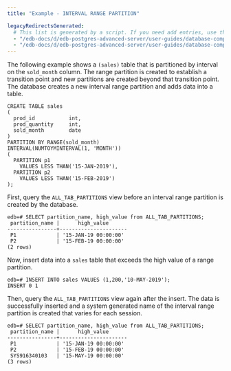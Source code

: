 ```yaml
---
title: "Example - INTERVAL RANGE PARTITION"

legacyRedirectsGenerated:
  # This list is generated by a script. If you need add entries, use the `legacyRedirects` key.
  - "/edb-docs/d/edb-postgres-advanced-server/user-guides/database-compatibility-table-partitioning-guide/13/example_interval_range_partition.html"
  - "/edb-docs/d/edb-postgres-advanced-server/user-guides/database-compatibility-table-partitioning-guide/latest/example_interval_range_partition.html"
---
```


<div id="example_interval_range_partition" class="registered_link"></div>

The following example shows a `(sales)` table that is partitioned by interval on the `sold_month` column. The range partition is created to establish a transition point and new partitions are created beyond that transition point. The database creates a new interval range partition and adds data into a table.

```text
CREATE TABLE sales
(
  prod_id           int,
  prod_quantity     int,
  sold_month        date
)
PARTITION BY RANGE(sold_month)
INTERVAL(NUMTOYMINTERVAL(1, 'MONTH'))
(
  PARTITION p1
    VALUES LESS THAN('15-JAN-2019'),
  PARTITION p2
    VALUES LESS THAN('15-FEB-2019')
);
```

First, query the `ALL_TAB_PARTITIONS` view before an interval range partition is created by the database.

```text
edb=# SELECT partition_name, high_value from ALL_TAB_PARTITIONS;
 partition_name |      high_value
----------------+----------------------
 P1             | '15-JAN-19 00:00:00'
 P2             | '15-FEB-19 00:00:00'
(2 rows)
```

Now, insert data into a `sales` table that exceeds the high value of a range partition.

```text
edb=# INSERT INTO sales VALUES (1,200,'10-MAY-2019');
INSERT 0 1
```

Then, query the `ALL_TAB_PARTITIONS` view again after the insert. The data is successfully inserted and a system generated name of the interval range partition is created that varies for each session.

```text
edb=# SELECT partition_name, high_value from ALL_TAB_PARTITIONS;
 partition_name |      high_value
----------------+----------------------
 P1             | '15-JAN-19 00:00:00'
 P2             | '15-FEB-19 00:00:00'
 SYS916340103   | '15-MAY-19 00:00:00'
(3 rows)
```
